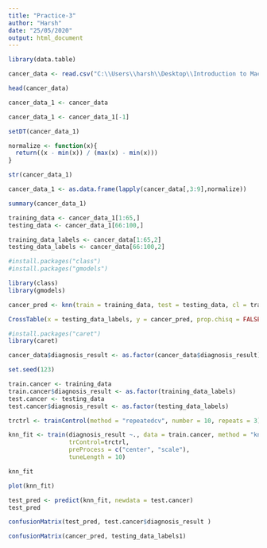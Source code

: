 ```yaml
---
title: "Practice-3"
author: "Harsh"
date: "25/05/2020"
output: html_document
---
```


```r

library(data.table)

cancer_data <- read.csv("C:\\Users\\harsh\\Desktop\\Introduction to Machine learning and Data Mining\\Practice 3\\prostate_cancer.csv", header = TRUE, stringsAsFactors = FALSE)

head(cancer_data)

cancer_data_1 <- cancer_data

cancer_data_1 <- cancer_data_1[-1]

setDT(cancer_data_1)

normalize <- function(x){
  return((x - min(x)) / (max(x) - min(x)))
}

str(cancer_data_1)

cancer_data_1 <- as.data.frame(lapply(cancer_data[,3:9],normalize))

summary(cancer_data_1)

training_data <- cancer_data_1[1:65,]
testing_data <- cancer_data_1[66:100,]

training_data_labels <- cancer_data[1:65,2]
testing_data_labels <- cancer_data[66:100,2]

```


```r

#install.packages("class")
#install.packages("gmodels")

library(class)
library(gmodels)

cancer_pred <- knn(train = training_data, test = testing_data, cl = training_data_labels, k = 6)

CrossTable(x = testing_data_labels, y = cancer_pred, prop.chisq = FALSE)

```


```r

#install.packages("caret")
library(caret)

cancer_data$diagnosis_result <- as.factor(cancer_data$diagnosis_result)

set.seed(123)

train.cancer <- training_data
train.cancer$diagnosis_result <- as.factor(training_data_labels)
test.cancer <- testing_data
test.cancer$diagnosis_result <- as.factor(testing_data_labels)

trctrl <- trainControl(method = "repeatedcv", number = 10, repeats = 3)

knn_fit <- train(diagnosis_result ~., data = train.cancer, method = "knn",
                 trControl=trctrl,
                 preProcess = c("center", "scale"),
                 tuneLength = 10)

knn_fit

plot(knn_fit)

test_pred <- predict(knn_fit, newdata = test.cancer)
test_pred

confusionMatrix(test_pred, test.cancer$diagnosis_result )

confusionMatrix(cancer_pred, testing_data_labels1)

```


